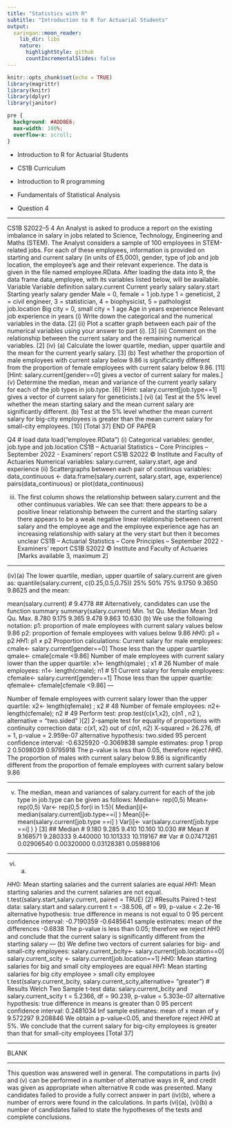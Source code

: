 ```yaml
---
title: "Statistics with R"
subtitle: "Introduction to R for Actuarial Students"
output:
  xaringan::moon_reader:
    lib_dir: libs
    nature:
      highlightStyle: github
      countIncrementalSlides: false
---
```


```r
knitr::opts_chunk$set(echo = TRUE)
library(magrittr)
library(knitr)
library(dplyr)
library(janitor)


```

```css
pre {
  background: #ADD8E6;
  max-width: 100%;
  overflow-x: scroll;
}
```

* Introduction to R for Actuarial Students

* CS1B Curriculum

* Introduction to R programming
* Fundamentals of Statistical Analysis

* Question 4

---


CS1B S2022–5 
4 An Analyst is asked to produce a report on the existing imbalance in salary in jobs 
related to Science, Technology, Engineering and Maths (STEM). The Analyst 
considers a sample of 100 employees in STEM-related jobs. For each of these 
employees, information is provided on starting and current salary (in units of £5,000), 
gender, type of job and job location, the employee’s age and their relevant experience. 
The data is given in the file named employee.RData. After loading the data into R, 
the data frame data_employee, with its variables listed below, will be available. 
Variable Variable definition 
salary.current Current yearly salary 
salary.start Starting yearly salary 
gender Male = 0, female = 1 
job.type 1 = geneticist, 2 = civil engineer, 3 = statistician, 
4 = biophysicist, 5 = pathologist 
job.location Big city = 0, small city = 1 
age Age in years 
experience Relevant job experience in years 
(i) Write down the categorical and the numerical variables in the data. [2] 
(ii) Plot a scatter graph between each pair of the numerical variables using your 
answer to part (i). [3] 
(iii) Comment on the relationship between the current salary and the remaining 
numerical variables. [2] 
(iv) (a) Calculate the lower quartile, median, upper quartile and the mean for 
the current yearly salary. [3] 
(b) Test whether the proportion of male employees with current salary 
below 9.86 is significantly different from the proportion of female 
employees with current salary below 9.86. [11] 
[Hint: salary.current[gender==0] gives a vector of current salary for 
males.] 
(v) Determine the median, mean and variance of the current yearly salary for each 
of the job types in job.type. [6] 
[Hint: salary.current[job.type==1] gives a vector of current 
salary for geneticists.] 
(vi) (a) Test at the 5% level whether the mean starting salary and the mean 
current salary are significantly different. 
(b) Test at the 5% level whether the mean current salary for big-city 
employees is greater than the mean current salary for small-city 
employees. 
 [10] 
 [Total 37] 
END OF PAPER 


Q4
# load data
load("employee.RData")
(i)
Categorical variables: gender, job.type and job.location 
CS1B – Actuarial Statistics – Core Principles – September 2022 - Examiners’ report
CS1B S2022 © Institute and Faculty of Actuaries
Numerical variables: salary.current, salary.start, age and experience 
(ii)
Scattergraphs between each pair of continous variables:
data_continuous <- data.frame(salary.current, salary.start, 
age, experience) 
pairs(data_continuous) 
or 
plot(data_continuous)

(iii)
The first column shows the relationship between salary.current and the other continuous 
variables. We can see that:
there appears to be a positive linear relationship between the current and the starting 
salary 
there appears to be a weak negative linear relationship between current salary and the 
employee age and the employee experience 
age has an increasing relationship with salary at the very start but then it becomes 
unclear 
CS1B – Actuarial Statistics – Core Principles – September 2022 - Examiners’ report
CS1B S2022 © Institute and Faculty of Actuaries
[Marks available 3, maximum 2]

---

(iv)(a) 
The lower quartile, median, upper quartile of salary.current are given as:
quantile(salary.current, c(0.25,0.5,0.75)) 
25% 50% 75% 
9.1750 9.3650 9.8625 
and the mean:
 
mean(salary.current) 
# 9.4778
## Alternatively, candidates can use the function summary
summary(salary.current)
Min. 1st Qu. Median Mean 3rd Qu. Max.
8.780 9.175 9.365 9.478 9.863 10.630
(b) 
We use the following notation:
p1: proportion of male employees with current salary values below 9.86 
p2: proportion of female employees with values below 9.86
𝐻𝐻0: p1 = p2
𝐻𝐻1: p1 ≠ p2 
Proportion calculations:
Current salary for male employees:
cmale<- salary.current[gender==0] 
Those less than the upper quartile:
qmale<- cmale[cmale <9.86] 
Number of male employees with current salary lower than the upper quartile:
x1<- length(qmale) ; x1 
# 26
Number of male employees:
n1<- length(cmale); n1 
# 51
Current salary for female employees:
cfemale<- salary.current[gender==1] 
Those less than the upper quartile:
qfemale<- cfemale[cfemale <9.86] 
---

Number of female employees with current salary lower than the upper quartile:
x2<- length(qfemale) ; x2 
# 48
Number of female employees:
n2<- length(cfemale); n2 
# 49
Perform test:
prop.test(c(x1,x2), c(n1 , n2 ), alternative = "two.sided" )[2]
2-sample test for equality of proportions with continuity correction
data: c(x1, x2) out of c(n1, n2)
X-squared = 26.276, df = 1, p-value = 2.959e-07
alternative hypothesis: two.sided
95 percent confidence interval:
-0.6325920 -0.3069838
sample estimates:
prop 1 prop 2 
0.5098039 0.9795918
The p-value is less than 0.05, therefore reject 𝐻𝐻0. The proportion of males with current
salary below 9.86 is significantly different from the proportion of female employees with 
current salary below 9.86 

---

(v)
The median, mean and variances of salary.current for each of the job type in job.type can
be given as follows:
Median<- rep(0,5)
Mean<- rep(0,5)
Var<- rep(0,5
for(i in 1:5){
Median[i]<- median(salary.current[job.type==i] )
Mean[i]<- mean(salary.current[job.type ==i] )
Var[i]<- var(salary.current[job.type ==i] )
} [3]
## Median
# 9.180 9.285 9.410 10.160 10.030 
## Mean
# 9.168571 9.280333 9.440000 10.101333 10.119167 
## Var
# 0.07471261 0.02906540 0.00320000 0.03128381 0.05988106 


---

(vi) (a) 

𝐻𝐻0: Mean starting salaries and the current salaries are equal
𝐻𝐻1: Mean starting salaries and the current salaries are not equal. 
t.test(salary.start,salary.current, paired = TRUE) [2]
#Results 
Paired t-test
data: salary.start and salary.current
t = -38.506, df = 99, p-value < 2.2e-16
alternative hypothesis: true difference in means is not equal to 0
95 percent confidence interval:
-0.7190359 -0.6485641
sample estimates:
mean of the differences 
-0.6838
The p-value is less than 0.05; therefore we reject 𝐻𝐻0 and conclude that the current salary
is significantly different from the starting salary 
---
(b) 
We define two vectors of current salaries for big- and small-city employees:
salary.current_bcity<- salary.current[job.location==0]
salary.current_scity <- salary.current[job.location==1] 
𝐻𝐻0: Mean starting salaries for big and small city employees are equal
𝐻𝐻1: Mean starting salaries for big city employee > small city employee 
t.test(salary.current_bcity, salary.current_scity,alternative= 
"greater") 
# Results 
Welch Two Sample t-test
data: salary.current_bcity and salary.current_scity
t = 5.2366, df = 90.239, p-value = 5.303e-07
alternative hypothesis: true difference in means is greater than 0
95 percent confidence interval:
0.2481034 Inf
sample estimates:
mean of x mean of y 
9.572297 9.208846
We obtain a p-value<0.05, and therefore reject 𝐻𝐻0 at 5%. We conclude that the current
salary for big-city employees is greater than that for small-city employees 
[Total 37]

---

BLANK

---

This question was answered well in general.
The computations in parts (iv) and (v) can be performed in a number of alternative ways 
in R, and credit was given as appropriate when alternative R code was presented. 
Many candidates failed to provide a fully correct answer in part (iv)(b), where a number 
of errors were found in the calculations.
In parts (vi)(a), (vi)(b) a number of candidates failed to state the hypotheses of the tests 
and complete conclusions.

